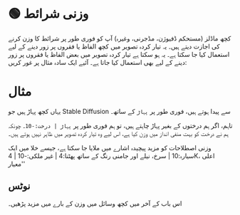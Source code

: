 
# 🟢 وزنی شرائط

کچھ ماڈلز (مستحکم ڈفیوژن، مڈجرنی، وغیرہ) آپ کو فوری طور پر شرائط کا وزن کرنے کی اجازت دیتے ہیں۔ یہ تیار کردہ تصویر میں کچھ الفاظ یا فقروں پر زور دینے کے لیے استعمال کیا جا سکتا ہے۔ یہ ہو سکتا ہے
تیار کردہ تصویر میں بعض الفاظ یا فقروں پر زور دینے کے لیے بھی استعمال کیا جاتا ہے۔ آئیے ایک سادہ مثال پر غور کریں:

# مثال

یہاں کچھ پہاڑ ہیں جو Stable Diffusion سے پیدا ہوتے ہیں، فوری طور پر `پہاڑ` کے ساتھ۔

تاہم، اگر ہم درختوں کے بغیر پہاڑ چاہتے ہیں، تو ہم فوری طور پر `پہاڑ | درخت:-10`۔ چونکہ ہم نے درخت کو بہت منفی انداز میں وزن کیا ہے، اس لیے وہ تیار کردہ تصویر میں ظاہر نہیں ہوتے ہیں۔

وزنی اصطلاحات کو مزید پیچیدہ اشارے میں ملایا جا سکتا ہے، جیسے
خلا میں ایک سیارہ:10 | سرخ، نیلے اور جامنی رنگ کے ساتھ پھٹنا:4 | غیر ملکی:-10 | 4K، اعلی معیار''

## نوٹس

اس باب کے آخر میں کچھ وسائل میں وزن کے بارے میں مزید پڑھیں۔
